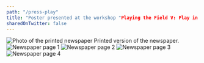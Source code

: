 ```yaml
---
path: "/press-play"
title: "Poster presented at the workshop "Playing the Field V: Play in Progress" in Dortmund, April 10, 2025"
sharedOnTwitter: false
---
```

![Photo of the printed newspaper](./print-newspaper.jpg)
Printed version of the newspaper.
![Newspaper page 1](./Newspaper-1.png)
![Newspaper page 2](./Newspaper-2.png)
![Newspaper page 3](./Newspaper-3.png)
![Newspaper page 4](./Newspaper-4.png)
